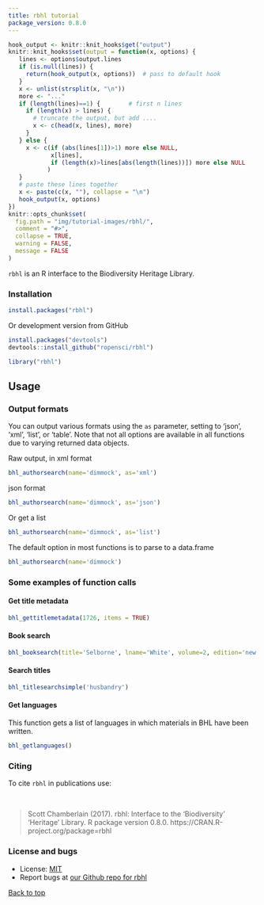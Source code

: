 ```yaml
---
title: rbhl tutorial
package_version: 0.8.0
---
```


```r
hook_output <- knitr::knit_hooks$get("output")
knitr::knit_hooks$set(output = function(x, options) {
   lines <- options$output.lines
   if (is.null(lines)) {
     return(hook_output(x, options))  # pass to default hook
   }
   x <- unlist(strsplit(x, "\n"))
   more <- "..."
   if (length(lines)==1) {        # first n lines
     if (length(x) > lines) {
       # truncate the output, but add ....
       x <- c(head(x, lines), more)
     }
   } else {
     x <- c(if (abs(lines[1])>1) more else NULL,
            x[lines],
            if (length(x)>lines[abs(length(lines))]) more else NULL
           )
   }
   # paste these lines together
   x <- paste(c(x, ""), collapse = "\n")
   hook_output(x, options)
})
knitr::opts_chunk$set(
  fig.path = "img/tutorial-images/rbhl/",
  comment = "#>",
  collapse = TRUE,
  warning = FALSE,
  message = FALSE
)
```

`rbhl` is an R interface to the Biodiversity Heritage Library.


### Installation

```r
install.packages("rbhl")
```

Or development version from GitHub

```r
install.packages("devtools")
devtools::install_github("ropensci/rbhl")
```

```r
library("rbhl")
```

## Usage

### Output formats

You can output various formats using the `as` parameter, setting to 'json', 'xml', 'list', or 'table'. Note that not all options are available in all functions due to varying returned data objects.

Raw output, in xml format

```r
bhl_authorsearch(name='dimmock', as='xml')
```

json format

```r
bhl_authorsearch(name='dimmock', as='json')
```

Or get a list

```r
bhl_authorsearch(name='dimmock', as='list')
```

The default option in most functions is to parse to a data.frame

```r
bhl_authorsearch(name='dimmock')
```

### Some examples of function calls

#### Get title metadata

```r
bhl_gettitlemetadata(1726, items = TRUE)
```

#### Book search

```r
bhl_booksearch(title='Selborne', lname='White', volume=2, edition='new', year=1825, collectionid=4, language='eng')
```

#### Search titles

```r
bhl_titlesearchsimple('husbandry')
```

#### Get languages

This function gets a list of languages in which materials in BHL have been written.

```r
bhl_getlanguages()
```

### Citing

To cite `rbhl` in publications use:

<br>

> Scott Chamberlain (2017). rbhl: Interface to the 'Biodiversity'
  'Heritage' Library. R package version 0.8.0.
  https://CRAN.R-project.org/package=rbhl

### License and bugs

* License: [MIT](http://opensource.org/licenses/MIT)
* Report bugs at [our Github repo for rbhl](https://github.com/ropensci/rbhl/issues?state=open)

[Back to top](#top)
